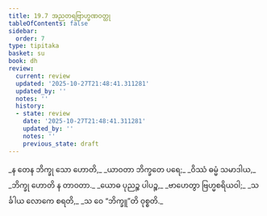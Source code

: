 ```yaml
---
title: 19.7 အညတရဗြာဟ္မဏဝတ္ထု
tableOfContents: false
sidebar:
  order: 7
type: tipitaka
basket: su
book: dh
review:
  current: review
  updated: '2025-10-27T21:48:41.311281'
  updated_by: ''
  notes: ''
  history:
  - state: review
    date: '2025-10-27T21:48:41.311281'
    updated_by: ''
    notes: ''
    previous_state: draft
---
```



<ReviewStatus review={frontmatter.review} showDetails={true} />

<HypothesisAnnotation frontmatter={frontmatter} />

<DynamicBreadcrumb />

<Division number="266" book="dh" e="ch" v="18" p="51">

<Paragraph number="287" type="verses" book="dh">
_န တေန ဘိက္ခု သော ဟောတိ,_  
_ယာဝတာ ဘိက္ခတေ ပရေ;_  
_ဝိဿံ ဓမ္မံ သမာဒါယ,_  
_ဘိက္ခု ဟောတိ န တာဝတာ._  

</Paragraph>

</Division>
<Division number="267" book="dh" e="ch" v="18" p="51">

<Paragraph number="288" type="verses" book="dh">
_ယောဓ ပုညဉ္စ ပါပဉ္စ,_  
_ဗာဟေတွာ ဗြဟ္မစရိယဝါ;_  
_သင်္ခါယ လောကေ စရတိ,_  
_သ ဝေ “ဘိက္ခူ”တိ ဝုစ္စတိ._
</Paragraph>
</Division>